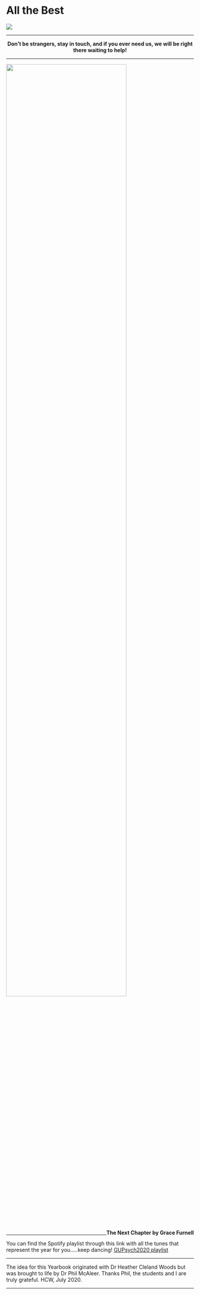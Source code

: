 # All the Best {-}

<img src="images/dissertationBanner.JPG">

---

<div style = "text-align:center">**Don't be strangers, stay in touch, and if you ever need us, we will be right there waiting to help!**</div>


---

<div align = "center">
<img height = "80%" width = "80%" src="images/GraceFurnell_NextChapter.png"> 
<br>
<span style = "float: right;">**The Next Chapter by Grace Furnell**</span>
</div>

---

You can find the Spotify playlist through this link with all the tunes that represent the year for you.....keep dancing! <a href = "https://open.spotify.com/playlist/6i6xlSxYP5aI1r7swY9aIj?si=tkYSh4izR3aw9VcPyzcAGA" target = "_blank">GUPsych2020 playlist</a>

---

The idea for this Yearbook originated with Dr Heather Cleland Woods but was brought to life by Dr Phil McAleer. Thanks Phil, the students and I are truly grateful. HCW, July 2020. 

---
